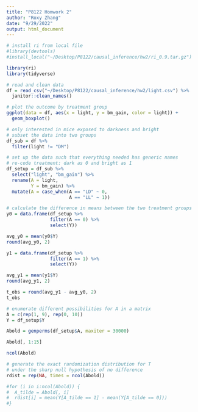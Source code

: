```yaml
---
title: "P8122 Homwork 2"
author: "Roxy Zhang"
date: "9/29/2022"
output: html_document
---
```


```r
# install ri from local file
#library(devtools)
#install_local("~/Desktop/P8122/causal_inference/hw2/ri_0.9.tar.gz")

library(ri)
library(tidyverse)
```

```r
# read and clean data
df = read_csv("~/Desktop/P8122/causal_inference/hw2/light.csv") %>% 
  janitor::clean_names()
```


```r
# plot the outcome by treatment group
ggplot(data = df, aes(x = light, y = bm_gain, color = light)) +
  geom_boxplot()
```

```r
# only interested in mice exposed to darkness and bright
# subset the data into two groups
df_sub = df %>% 
  filter(light != "DM")
```


```r
# set up the data such that everything needed has generic names
# re-code treatment: dark as 0 and bright as 1
df_setup = df_sub %>% 
  select("light", "bm_gain") %>% 
  rename(A = light,
         Y = bm_gain) %>% 
  mutate(A = case_when(A == "LD" ~ 0,
                       A == "LL" ~ 1))
```


```r
# calculate the difference in means between the two treatment groups
y0 = data.frame(df_setup %>% 
                filter(A == 0) %>% 
                select(Y))

avg_y0 = mean(y0$Y)
round(avg_y0, 2)

y1 = data.frame(df_setup %>% 
                filter(A == 1) %>% 
                select(Y))

avg_y1 = mean(y1$Y)
round(avg_y1, 2)

t_obs = round(avg_y1 - avg_y0, 2)
t_obs
```

```r
# enumerate different possibilities for A in a matrix
A = c(rep(1, 9), rep(0, 10))
Y = df_setup$Y

Abold = genperms(df_setup$A, maxiter = 30000)

Abold[, 1:15]

ncol(Abold)
```


```r
# generate the exact randomization distribution for T
# under the sharp null hypothesis of no difference
rdist = rep(NA, times = ncol(Abold))

#for (i in i:ncol(Abold)) {
#  A_tilde = Abold[, i]
#  rdist[i] = mean(Y[A_tilde == 1] - mean(Y[A_tilde == 0]))
#}
```


```r
```


```r
```

